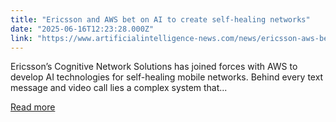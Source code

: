 ```yaml
---
title: "Ericsson and AWS bet on AI to create self-healing networks"
date: "2025-06-16T12:23:28.000Z"
link: "https://www.artificialintelligence-news.com/news/ericsson-aws-bet-ai-create-self-healing-networks/"
---
```


Ericsson&#8217;s Cognitive Network Solutions has joined forces with AWS to develop AI technologies for self-healing mobile networks. Behind every text message and video call lies a complex system that...

[Read more](https://www.artificialintelligence-news.com/news/ericsson-aws-bet-ai-create-self-healing-networks/)
